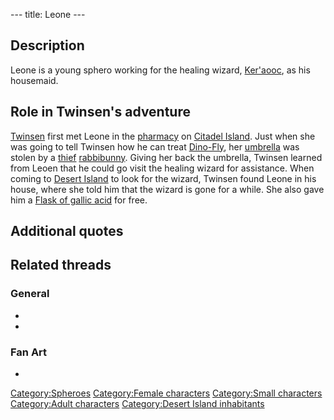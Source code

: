 ---
title: Leone
---

{{Character|
Name=Leone|
Image=BBLEONE.jpg |
Race=[[Sphero]]|
Gender=Female|
Size=Small|
Age=Adult}}

{{Quote|
Quote=Here's the deal. I will tell you how to treat your Dino-Fly, if you would bring back my umbrella. Use your smarts but remember that, in life, haste makes waste...|
Character=Leone}}

==Description==
Leone is a young sphero working for the healing wizard, [[Ker'aooc]], as his housemaid.

==Role in Twinsen's adventure==
[[Twinsen]] first met Leone in the [[pharmacy]] on [[Citadel Island]]. Just when she was going to tell Twinsen how he can treat [[Dino-Fly]], her [[umbrella]] was stolen by a [[Umbrella thief|thief]] [[rabbibunny]]. Giving her back the umbrella, Twinsen learned from Leoen that he could go visit the healing wizard for assistance. When coming to [[Desert Island]] to look for the wizard, Twinsen found Leone in his house, where she told him that the wizard is gone for a while. She also gave him a [[Flask of gallic acid]] for free.

==Additional quotes==
{{Quote|
Quote=Ah you are so kind. Go see Ker'aooc the healer on my behalf on Desert Island. I work for him and, believe me, he knows tricks that would cure anything, even a Dino-Fly...|
Character=Leone}}
{{Quote|
Quote=I'm sorry that the healer Ker'aooc is away. When he'll be back is anyone's guess. If it's an emergency, try the School of Magic.|
Character=Leone}}
{{Quote|
Quote=Only the wizards and the initiated know her whereabouts. All I know is that she went into hiding somewhere on the island.|
Character=Leone}}
{{Quote|
Quote=You can borrow this vial, I don't think Master Ker'aooc has much use for it.|
Character=Leone}}
{{Quote|
Quote=I am a little worried, you know. Since he left, Wizard Ker'aooc has not sent any sign of life. I don't like what's going on, this is not his habit.|
Character=Leone}}
{{Quote|
Quote=All I know is that the wizard Ker'aooc has gone on a trip with some of his colleagues. It's the Esmers who invited him<nowiki>!!</nowiki>|
Character=Leone}}

==Related threads==
===General===
* {{thread|id=8431|title=Grandma}}
* {{thread|id=155|title=Twinsun - a happy jolly place? I THINK NOT}}

===Fan Art===
* {{post|id=112171|title=Lba3}}

[[Category:Spheroes]]
[[Category:Female characters]]
[[Category:Small characters]]
[[Category:Adult characters]]
[[Category:Desert Island inhabitants]]